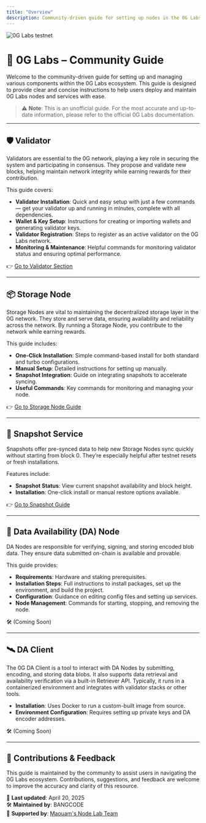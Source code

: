 ```yaml
---
title: "Overview"
description: Community-driven guide for setting up nodes in the 0G Labs ecosystem | BANGCODE
---
```

![0G Labs testnet](/img/0g_banner.png)

# 🧪 0G Labs – Community Guide
Welcome to the community-driven guide for setting up and managing various components within the 0G Labs ecosystem. This guide is designed to provide clear and concise instructions to help users deploy and maintain 0G Labs nodes and services with ease.

> ⚠️ **Note**: This is an unofficial guide. For the most accurate and up-to-date information, please refer to the official 0G Labs documentation.

---

## 🛡️ Validator

Validators are essential to the 0G network, playing a key role in securing the system and participating in consensus. They propose and validate new blocks, helping maintain network integrity while earning rewards for their contribution.

This guide covers:

- **Validator Installation**: Quick and easy setup with just a few commands — get your validator up and running in minutes, complete with all dependencies.
- **Wallet & Key Setup**: Instructions for creating or importing wallets and generating validator keys.
- **Validator Registration**: Steps to register as an active validator on the 0G Labs network.
- **Monitoring & Maintenance**: Helpful commands for monitoring validator status and ensuring optimal performance.

👉 [Go to Validator Section](./validator)

---

## 📦 Storage Node

Storage Nodes are vital to maintaining the decentralized storage layer in the 0G network. They store and serve data, ensuring availability and reliability across the network. By running a Storage Node, you contribute to the network while earning rewards.

This guide includes:

- **One-Click Installation**: Simple command-based install for both standard and turbo configurations.
- **Manual Setup**: Detailed instructions for setting up manually.
- **Snapshot Integration**: Guide on integrating snapshots to accelerate syncing.
- **Useful Commands**: Key commands for monitoring and managing your node.

👉 [Go to Storage Node Guide](./storage-node/install)

---

## 🧵 Snapshot Service

Snapshots offer pre-synced data to help new Storage Nodes sync quickly without starting from block 0. They’re especially helpful after testnet resets or fresh installations.

Features include:

- **Snapshot Status**: View current snapshot availability and block height.
- **Installation**: One-click install or manual restore options available.

👉 [Go to Snapshot Guide](./storage-node/snapshot)

---

## 🧠 Data Availability (DA) Node

DA Nodes are responsible for verifying, signing, and storing encoded blob data. They ensure data submitted on-chain is available and provable.

This guide provides:

- **Requirements**: Hardware and staking prerequisites.
- **Installation Steps**: Full instructions to install packages, set up the environment, and build the project.
- **Configuration**: Guidance on editing config files and setting up services.
- **Node Management**: Commands for starting, stopping, and removing the node.

🛠️ (Coming Soon)

---

## 🛰️ DA Client

The 0G DA Client is a tool to interact with DA Nodes by submitting, encoding, and storing data blobs. It also supports data retrieval and availability verification via a built-in Retriever API. Typically, it runs in a containerized environment and integrates with validator stacks or other tools.

- **Installation**: Uses Docker to run a custom-built image from source.
- **Environment Configuration**: Requires setting up private keys and DA encoder addresses.

🛠️ (Coming Soon)

---

## 🤝 Contributions & Feedback

This guide is maintained by the community to assist users in navigating the 0G Labs ecosystem. Contributions, suggestions, and feedback are welcome to improve the accuracy and clarity of this resource.

📅 **Last updated**: April 20, 2025  
🛠️ **Maintained by**: BANGCODE  
🤝 **Supported by**: [Maouam's Node Lab Team](https://maouam.nodelab.my.id/)
